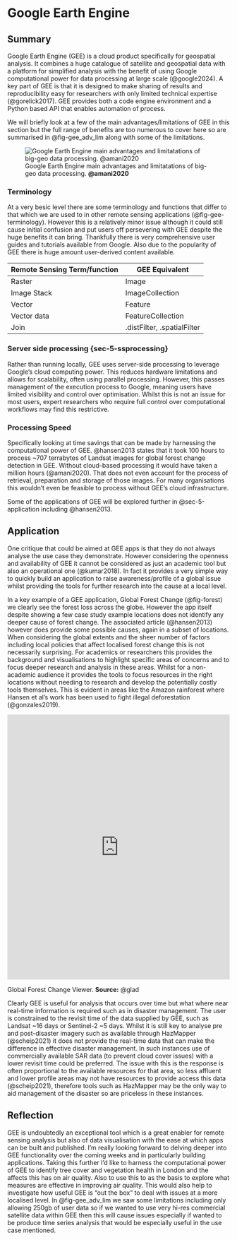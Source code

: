 # Google Earth Engine

## Summary {#sec-5-summary}

Google Earth Engine (GEE) is a cloud product specifically for geospatial analysis. It combines a huge catalogue of satellite and geospatial data with a platform for simplified analysis with the benefit of using Google computational power for data processing at large scale (@google2024). A key part of GEE is that it is designed to make sharing of results and reproducibility easy for researchers with only limited technical expertise (@gorelick2017). GEE provides both a code engine environment and a Python based API that enables automation of process.

We will briefly look at a few of the main advantages/limitations of GEE in this section but the full range of benefits are too numerous to cover here so are summarised in @fig-gee_adv_lim along with some of the limitations.

![Google Earth Engine main advantages and limitatations of big-geo data processing. **@amani2020**](images/gee_advantages_limitations.png){#fig-gee_adv_lim fig-align="center"}

### Terminology {#sec-5-terminology}

At a very besic level there are some terminology and functions that differ to that which we are used to in other remote sensing applications (@fig-gee-terminology).  However this is a relatively minor issue although it could still cause initial confusion and put users off persevering with GEE despite the huge benefits it can bring. Thankfully there is very comprehensive user guides and tutorials available from Google. Also due to the popularity of GEE there is huge amount user-derived content available. 

| Remote Sensing Term/function | GEE Equivalent |
| --- | --- |
| Raster | Image |
| Image Stack | ImageCollection |
| Vector | Feature |
| Vector data | FeatureCollection |
| Join | .distFilter, .spatialFilter |

### Server side processing {sec-5-ssprocessing}

Rather than running locally, GEE uses server-side processing to leverage Google's cloud computing power. This reduces hardware limitations and allows for scalability, often using parallel processing. However, this passes management of the execution process to Google, meaning users have limited visibility and control over optimisation. Whilst this is not an issue for most users, expert researchers who require full control over computational workflows may find this restrictive.

### Processing Speed {#sec-5-speed}

Specifically looking at time savings that can be made by harnessing the computational power of GEE. @hansen2013 states that it took 100 hours to process ~707 terrabytes of Landsat images for global forest change detection in GEE. Without cloud-based processing it would have taken a million hours (@amani2020). That does not even account for the process of retrieval, preparation and storage of those images. For many organisations this wouldn't even be feasible to process without GEE's cloud infrastructure.

Some of the applications of GEE will be explored further in @sec-5-application including @hansen2013.

## Application {#sec-5-application}

One critique that could be aimed at GEE apps is that they do not always analyse the use case they demonstrate. However considering the openness and availability of GEE it cannot be considered as just an academic tool but also an operational one (@kumar2018). In fact it provides a very simple way to quickly build an application to raise awareness/profile of a global issue whilst providing the tools for further research into the cause at a local level.

In a key example of a GEE application, Global Forest Change (@fig-forest) we clearly see the forest loss across the globe.  However the app itself despite showing a few case study example locations does not identify any deeper cause of forest change. The associated article (@hansen2013) however does provide some possible causes, again in a subset of locations. When considering the global extents and the sheer number of factors including local policies that affect localised forest change this is not necessarily surprising. For academics or researchers this provides the background and visualisations to highlight specific areas of concerns and to focus deeper research and analysis in these areas. Whilst for a non-academic audience it provides the tools to focus resources in the right locations without needing to research and develop the potentially costly tools themselves. This is evident in areas like the Amazon rainforest where Hansen et al's work has been used to fight illegal deforestation (@gonzales2019).

::: {#fig-forest fig-width="100%"}
::: {.iframe}
<iframe src="https://glad.earthengine.app/view/global-forest-change#bl=off;old=off;dl=1;lon=20;lat=10;zoom=3;;" 
        width="100%" height="600" style="border: none;"></iframe>
:::
Global Forest Change Viewer. **Source:** @glad
:::

Clearly GEE is useful for analysis that occurs over time but what where near real-time information is required such as in disaster management. The user is constrained to the revisit time of the data supplied by GEE, such as Landsat ~16 days or Sentinel-2 ~5 days. Whilst it is still key to analyse pre and post-disaster imagery such as available through HazMapper (@scheip2021) it does not provide the real-time data that can make the difference in effective disaster management. In such instances use of commercially available SAR data (to prevent cloud cover issues) with a lower revisit time could be preferred. The issue with this is the response is often proportional to the available resources for that area, so less affluent and lower profile areas may not have resources to provide access this data (@scheip2021), therefore tools such as HazMapper may be the only way to aid management of the disaster so are priceless in these instances.

## Reflection {#sec-5-reflection}

GEE is undoubtedly an exceptional tool which is a great enabler for remote sensing analysis but also of data visualisation with the ease at which apps can be built and published. I'm really looking forward to delving deeper into GEE functionality over the coming weeks and in particularly building applications. Taking this further I'd like to harness the computational power of GEE to identify tree cover and vegetation health in London and the affects this has on air quality. Also to use this to as the basis to explore what measures are effective in improving air quality. This would also help to investigate how useful GEE is "out the box" to deal with issues at a more localised level. In @fig-gee_adv_lim we saw some limitations including only allowing 250gb of user data so if we wanted to use very hi-res commercial satellite data within GEE then this will cause issues especially if wanted to be produce time series analysis that would be especially useful in the use case mentioned.